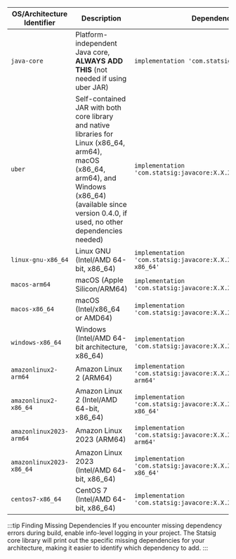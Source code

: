 | OS/Architecture Identifier | Description | Dependency |
| --- | --- | --- |
| `java-core` | Platform-independent Java core, **ALWAYS ADD THIS** (not needed if using uber JAR) | `implementation 'com.statsig:javacore:X.X.X'`  |
| `uber` | Self-contained JAR with both core library and native libraries for Linux (x86_64, arm64), macOS (x86_64, arm64), and Windows (x86_64) (available since version 0.4.0, if used, no other dependencies needed) | `implementation 'com.statsig:javacore:X.X.X:uber'` |
| `linux-gnu-x86_64` | Linux GNU (Intel/AMD 64-bit, x86_64) | `implementation 'com.statsig:javacore:X.X.X:linux-gnu-x86_64'` |
| `macos-arm64` | macOS (Apple Silicon/ARM64) | `implementation 'com.statsig:javacore:X.X.X:macos-arm64'` |
| `macos-x86_64` | macOS (Intel/x86_64 or AMD64) | `implementation 'com.statsig:javacore:X.X.X:macos-x86_64'` |
| `windows-x86_64` | Windows (Intel/AMD 64-bit architecture, x86_64) | `implementation 'com.statsig:javacore:X.X.X:windows-x86_64'` |
| `amazonlinux2-arm64` | Amazon Linux 2 (ARM64) | `implementation 'com.statsig:javacore:X.X.X:amazonlinux2-arm64'` |
| `amazonlinux2-x86_64` | Amazon Linux 2 (Intel/AMD 64-bit, x86_64) | `implementation 'com.statsig:javacore:X.X.X:amazonlinux2-x86_64'` |
| `amazonlinux2023-arm64` | Amazon Linux 2023 (ARM64) | `implementation 'com.statsig:javacore:X.X.X:amazonlinux2023-arm64'` |
| `amazonlinux2023-x86_64` | Amazon Linux 2023 (Intel/AMD 64-bit, x86_64) | `implementation 'com.statsig:javacore:X.X.X:amazonlinux2023-x86_64'` |
| `centos7-x86_64` | CentOS 7 (Intel/AMD 64-bit, x86_64) | `implementation 'com.statsig:javacore:X.X.X:centos7-x86_64'` |

:::tip Finding Missing Dependencies
If you encounter missing dependency errors during build, enable info-level logging in your project. The Statsig core library will print out the specific missing dependencies for your architecture, making it easier to identify which dependency to add.
:::
